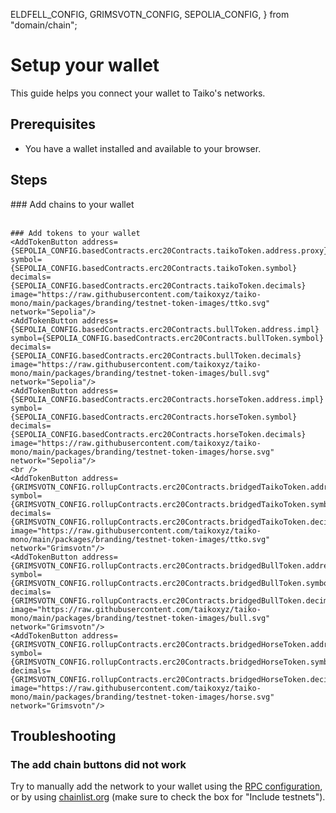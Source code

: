 
  ELDFELL_CONFIG,
  GRIMSVOTN_CONFIG,
  SEPOLIA_CONFIG,
} from "domain/chain";

# Setup your wallet

This guide helps you connect your wallet to Taiko's networks.

## Prerequisites

- You have a wallet installed and available to your browser.

## Steps

<Steps>
    ### Add chains to your wallet
    <ConnectToMetamaskButton network={SEPOLIA_CONFIG.names.shortName} />
    <br />
    <ConnectToMetamaskButton network={GRIMSVOTN_CONFIG.names.shortName} />
    <br />
    <ConnectToMetamaskButton network={ELDFELL_CONFIG.names.shortName} />

    ### Add tokens to your wallet
    <AddTokenButton address={SEPOLIA_CONFIG.basedContracts.erc20Contracts.taikoToken.address.proxy} 
    symbol={SEPOLIA_CONFIG.basedContracts.erc20Contracts.taikoToken.symbol} 
    decimals={SEPOLIA_CONFIG.basedContracts.erc20Contracts.taikoToken.decimals} 
    image="https://raw.githubusercontent.com/taikoxyz/taiko-mono/main/packages/branding/testnet-token-images/ttko.svg" 
    network="Sepolia"/>
    <AddTokenButton address={SEPOLIA_CONFIG.basedContracts.erc20Contracts.bullToken.address.impl} 
    symbol={SEPOLIA_CONFIG.basedContracts.erc20Contracts.bullToken.symbol} 
    decimals={SEPOLIA_CONFIG.basedContracts.erc20Contracts.bullToken.decimals} 
    image="https://raw.githubusercontent.com/taikoxyz/taiko-mono/main/packages/branding/testnet-token-images/bull.svg" 
    network="Sepolia"/>
    <AddTokenButton address={SEPOLIA_CONFIG.basedContracts.erc20Contracts.horseToken.address.impl} 
    symbol={SEPOLIA_CONFIG.basedContracts.erc20Contracts.horseToken.symbol} 
    decimals={SEPOLIA_CONFIG.basedContracts.erc20Contracts.horseToken.decimals} 
    image="https://raw.githubusercontent.com/taikoxyz/taiko-mono/main/packages/branding/testnet-token-images/horse.svg" 
    network="Sepolia"/>
    <br />
    <AddTokenButton address={GRIMSVOTN_CONFIG.rollupContracts.erc20Contracts.bridgedTaikoToken.address.impl} 
    symbol={GRIMSVOTN_CONFIG.rollupContracts.erc20Contracts.bridgedTaikoToken.symbol} 
    decimals={GRIMSVOTN_CONFIG.rollupContracts.erc20Contracts.bridgedTaikoToken.decimals} 
    image="https://raw.githubusercontent.com/taikoxyz/taiko-mono/main/packages/branding/testnet-token-images/ttko.svg" 
    network="Grimsvotn"/>
    <AddTokenButton address={GRIMSVOTN_CONFIG.rollupContracts.erc20Contracts.bridgedBullToken.address.impl} 
    symbol={GRIMSVOTN_CONFIG.rollupContracts.erc20Contracts.bridgedBullToken.symbol} 
    decimals={GRIMSVOTN_CONFIG.rollupContracts.erc20Contracts.bridgedBullToken.decimals} 
    image="https://raw.githubusercontent.com/taikoxyz/taiko-mono/main/packages/branding/testnet-token-images/bull.svg" 
    network="Grimsvotn"/>
    <AddTokenButton address={GRIMSVOTN_CONFIG.rollupContracts.erc20Contracts.bridgedHorseToken.address.impl} 
    symbol={GRIMSVOTN_CONFIG.rollupContracts.erc20Contracts.bridgedHorseToken.symbol} 
    decimals={GRIMSVOTN_CONFIG.rollupContracts.erc20Contracts.bridgedHorseToken.decimals} 
    image="https://raw.githubusercontent.com/taikoxyz/taiko-mono/main/packages/branding/testnet-token-images/horse.svg" 
    network="Grimsvotn"/>

</Steps>

## Troubleshooting

### The add chain buttons did not work

Try to manually add the network to your wallet using the [RPC configuration](/docs/reference/rpc-configuration), or by using [chainlist.org](https://chainlist.org) (make sure to check the box for "Include testnets").
